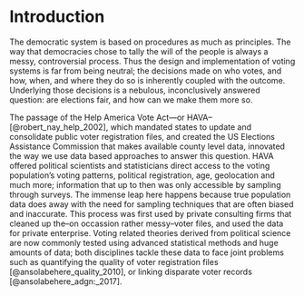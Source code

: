 <!-- The {.unnumbered} option here means that the introduction will be "Chapter 0." -->

# Introduction {.unnumbered}

The democratic system is based on procedures as much as principles. The way that democracies chose to tally the will of the people is always a messy, controversial process. Thus the design and implementation of voting systems is far from being neutral; the decisions made on who votes, and how, when, and where they do so is inherently coupled with the outcome. Underlying those decisions is a nebulous, inconclusively answered question: are elections fair, and how can we make them more so.
	
The passage of the Help America Vote Act—or HAVA--[@robert_nay_help_2002], which mandated states to update and consolidate public voter registration files, and created the US Elections Assistance Commission that makes available county level data, innovated the way we use data based approaches to answer this question. HAVA offered political scientists and statisticians direct access to the voting population’s voting patterns, political registration, age, geolocation and much more; information that up to then was only accessible by sampling through surveys. The immense leap here happens because true population data does away with the need for sampling techniques that are often biased and inaccurate. This process was first used by private consulting firms that cleaned up the--on occassion rather messy--voter files, and used the data for private enterprise. Voting related theories derived from political science are now commonly tested using advanced statistical methods and huge amounts of data; both disciplines tackle these data to face joint problems such as quantifying the quality of voter registration files [@ansolabehere_quality_2010], or linking disparate voter records [@ansolabehere_adgn:_2017].